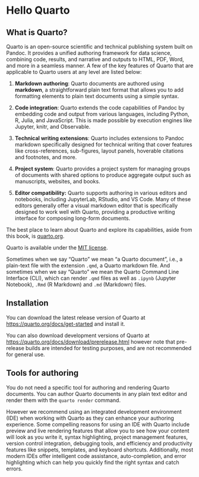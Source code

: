 # Hello Quarto {#sec-hello-quarto}

## What is Quarto?

Quarto is an open-source scientific and technical publishing system built on Pandoc.
It provides a unified authoring framework for data science, combining code, results, and narrative and outputs to HTML, PDF, Word, and more in a seamless manner.
A few of the key features of Quarto that are applicable to Quarto users at any level are listed below:

1.  **Markdown authoring**: Quarto documents are authored using **markdown**, a straightforward plain text format that allows you to add formatting elements to plain text documents using a simple syntax.

2.  **Code integration**: Quarto extends the code capabilities of Pandoc by embedding code and output from various languages, including Python, R, Julia, and JavaScript.
    This is made possible by execution engines like Jupyter, knitr, and Observable.

3.  **Technical writing extensions**: Quarto includes extensions to Pandoc markdown specifically designed for technical writing that cover features like cross-references, sub-figures, layout panels, hoverable citations and footnotes, and more.

4.  **Project system**: Quarto provides a project system for managing groups of documents with shared options to produce aggregate output such as manuscripts, websites, and books.

5.  **Editor compatibility:** Quarto supports authoring in various editors and notebooks, including JupyterLab, RStudio, and VS Code.
    Many of these editors generally offer a visual markdown editor that is specifically designed to work well with Quarto, providing a productive writing interface for composing long-form documents.

The best place to learn about Quarto and explore its capabilities, aside from this book, is [quarto.org](https://quarto.org/).

Quarto is available under the [MIT license](https://quarto.org/license.html).

Sometimes when we say "Quarto" we mean "a Quarto document", i.e., a plain-text file with the extension `.qmd`, a Quarto markdown file.
And sometimes when we say "Quarto" we mean the Quarto Command Line Interface (CLI), which can render `.qmd` files as well as `.ipynb` (Jupyter Notebook), `.Rmd` (R Markdown) and `.md` (Markdown) files.
<!--# MCR: Check for other types of files to list. -->

<!--# MCR: Should we say more about how it compares to R Markdown (next generation, etc.), to Jupyter, and to anything else? -->

## Installation

You can download the latest release version of Quarto at [https://quarto.org/docs/get-started](https://quarto.org/docs/get-started/) and install it.

::: callout-note
You can also download development versions of Quarto at <https://quarto.org/docs/download/prerelease.html> however note that pre-release builds are intended for testing purposes, and are not recommended for general use.
:::

## Tools for authoring

You do not need a specific tool for authoring and rendering Quarto documents.
You can author Quarto documents in any plain text editor and render them with the `quarto render` command.

However we recommend using an integrated development environment (IDE) when working with Quarto as they can enhance your authoring experience.
Some compelling reasons for using an IDE with Quarto include preview and live rendering features that allow you to see how your content will look as you write it, syntax highlighting, project management features, version control integration, debugging tools, and efficiency and productivity features like snippets, templates, and keyboard shortcuts.
Additionally, most modern IDEs offer intelligent code assistance, auto-completion, and error highlighting which can help you quickly find the right syntax and catch errors.

<!--# MCR: RStudio, VS Code, Jupyter... -->
